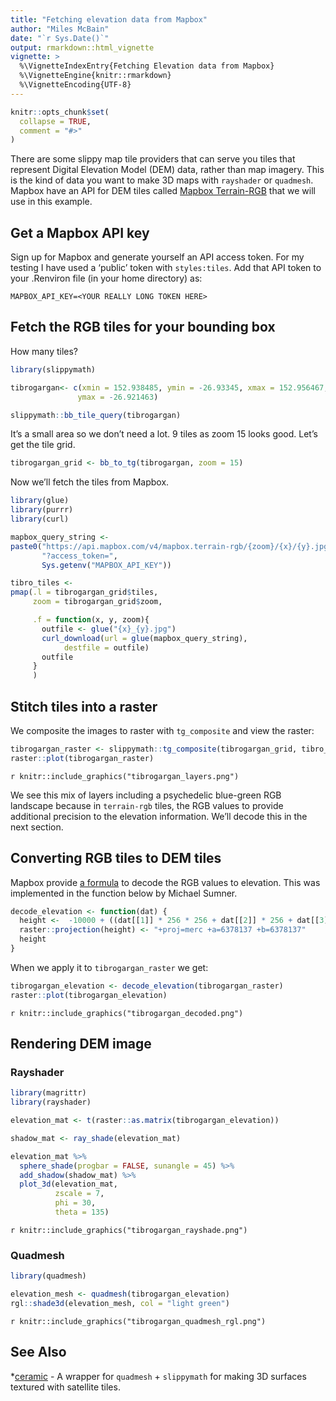 ```yaml
---
title: "Fetching elevation data from Mapbox"
author: "Miles McBain"
date: "`r Sys.Date()`"
output: rmarkdown::html_vignette
vignette: >
  %\VignetteIndexEntry{Fetching Elevation data from Mapbox}
  %\VignetteEngine{knitr::rmarkdown}
  %\VignetteEncoding{UTF-8}
---
```


```r
knitr::opts_chunk$set(
  collapse = TRUE,
  comment = "#>"
)
```

There are some slippy map tile providers that can serve you tiles that represent
Digital Elevation Model (DEM) data, rather than map imagery. This is the kind of
data you want to make 3D maps with `rayshader` or `quadmesh`. Mapbox have an API
for DEM tiles called [Mapbox
Terrain-RGB](https://docs.mapbox.com/help/troubleshooting/access-elevation-data/#mapbox-terrain-rgb)
that we will use in this example.


## Get a Mapbox API key

Sign up for Mapbox and generate yourself an API access token. For my testing I
have used a 'public' token with `styles:tiles`. Add that API token to your
.Renviron file (in your home directory) as:

```
MAPBOX_API_KEY=<YOUR REALLY LONG TOKEN HERE>
```

## Fetch the RGB tiles for your bounding box

How many tiles?

```r
library(slippymath)

tibrogargan<- c(xmin = 152.938485, ymin = -26.93345, xmax = 152.956467, 
               ymax = -26.921463)

slippymath::bb_tile_query(tibrogargan)

```

It's a small area so we don't need a lot. 9 tiles as zoom 15 looks good. Let's get the tile grid.

```r
tibrogargan_grid <- bb_to_tg(tibrogargan, zoom = 15)
```

Now we'll fetch the tiles from Mapbox. 

```r
library(glue)
library(purrr)
library(curl)

mapbox_query_string <-
paste0("https://api.mapbox.com/v4/mapbox.terrain-rgb/{zoom}/{x}/{y}.jpg90",
       "?access_token=",
       Sys.getenv("MAPBOX_API_KEY"))

tibro_tiles <-
pmap(.l = tibrogargan_grid$tiles,
     zoom = tibrogargan_grid$zoom,

     .f = function(x, y, zoom){
       outfile <- glue("{x}_{y}.jpg")
       curl_download(url = glue(mapbox_query_string),
            destfile = outfile)
       outfile
     }
     )
```
## Stitch tiles into a raster

We composite the images to raster with `tg_composite` and view the raster:

```r
tibrogargan_raster <- slippymath::tg_composite(tibrogargan_grid, tibro_tiles)
raster::plot(tibrogargan_raster)
```
`r knitr::include_graphics("tibrogargan_layers.png")`

We see this mix of layers including a psychedelic blue-green
RGB landscape because in `terrain-rgb` tiles, the RGB values to provide
additional precision to the elevation information. We'll decode this in the next
section.

## Converting RGB tiles to DEM tiles

Mapbox provide [a formula](https://docs.mapbox.com/help/troubleshooting/access-elevation-data/#decode-data) to decode the RGB values to elevation. This was implemented in the function below by Michael Sumner.

```r

decode_elevation <- function(dat) {
  height <-  -10000 + ((dat[[1]] * 256 * 256 + dat[[2]] * 256 + dat[[3]]) * 0.1)
  raster::projection(height) <- "+proj=merc +a=6378137 +b=6378137"
  height
}
```

When we apply it to `tibrogargan_raster` we get:

```r
tibrogargan_elevation <- decode_elevation(tibrogargan_raster)
raster::plot(tibrogargan_elevation)

```

`r knitr::include_graphics("tibrogargan_decoded.png")`

## Rendering DEM image

### Rayshader

```r
library(magrittr)
library(rayshader)

elevation_mat <- t(raster::as.matrix(tibrogargan_elevation))

shadow_mat <- ray_shade(elevation_mat)

elevation_mat %>%
  sphere_shade(progbar = FALSE, sunangle = 45) %>%
  add_shadow(shadow_mat) %>%
  plot_3d(elevation_mat,
          zscale = 7,
          phi = 30,
          theta = 135)
```

`r knitr::include_graphics("tibrogargan_rayshade.png")`

### Quadmesh

```r
library(quadmesh)

elevation_mesh <- quadmesh(tibrogargan_elevation)
rgl::shade3d(elevation_mesh, col = "light green")
```

`r knitr::include_graphics("tibrogargan_quadmesh_rgl.png")`

## See Also

*[ceramic](https://www.github.com/hypertidy/ceramic) - A wrapper for `quadmesh` + `slippymath` for making 3D surfaces textured with satellite tiles.
